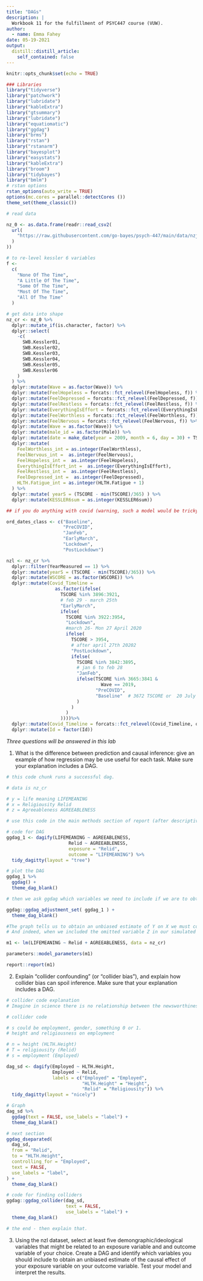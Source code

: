 ---
title: "DAGs"
description: |
  Workbook 11 for the fulfillment of PSYC447 course (VUW).
author:
  - name: Emma Fahey
date: 05-19-2021
output:
  distill::distill_article:
    self_contained: false
---

```{r setup, include=FALSE}
knitr::opts_chunk$set(echo = TRUE)
```

```{r libraries and code, include=FALSE}

### Libraries
library("tidyverse")
library("patchwork")
library("lubridate")
library("kableExtra")
library("gtsummary")
library("lubridate")
library("equatiomatic")
library("ggdag")
library("brms")
library("rstan")
library("rstanarm")
library("bayesplot")
library("easystats")
library("kableExtra")
library("broom")
library("tidybayes")
library("bmlm")
# rstan options
rstan_options(auto_write = TRUE)
options(mc.cores = parallel::detectCores ())
theme_set(theme_classic())

# read data

nz_0 <- as.data.frame(readr::read_csv2(
  url(
    "https://raw.githubusercontent.com/go-bayes/psych-447/main/data/nzj.csv"
  )
))

# to re-level kessler 6 variables
f <-
  c(
    "None Of The Time",
    "A Little Of The Time",
    "Some Of The Time",
    "Most Of The Time",
    "All Of The Time"
  )

# get data into shape
nz_cr <- nz_0 %>%
  dplyr::mutate_if(is.character, factor) %>%
  dplyr::select(
    -c(
      SWB.Kessler01,
      SWB.Kessler02,
      SWB.Kessler03,
      SWB.Kessler04,
      SWB.Kessler05,
      SWB.Kessler06
    )
  ) %>% 
  dplyr::mutate(Wave = as.factor(Wave)) %>%
  dplyr::mutate(FeelHopeless = forcats::fct_relevel(FeelHopeless, f)) %>%
  dplyr::mutate(FeelDepressed = forcats::fct_relevel(FeelDepressed, f)) %>%
  dplyr::mutate(FeelRestless = forcats::fct_relevel(FeelRestless, f)) %>%
  dplyr::mutate(EverythingIsEffort = forcats::fct_relevel(EverythingIsEffort, f)) %>%
  dplyr::mutate(FeelWorthless = forcats::fct_relevel(FeelWorthless, f)) %>%
  dplyr::mutate(FeelNervous = forcats::fct_relevel(FeelNervous, f)) %>%
  dplyr::mutate(Wave = as.factor(Wave)) %>%
  dplyr::mutate(male_id = as.factor(Male)) %>%
  dplyr::mutate(date = make_date(year = 2009, month = 6, day = 30) + TSCORE) %>%
  dplyr::mutate(
    FeelWorthless_int = as.integer(FeelWorthless),
    FeelNervous_int =  as.integer(FeelNervous),
    FeelHopeless_int =  as.integer(FeelHopeless),
    EverythingIsEffort_int =  as.integer(EverythingIsEffort),
    FeelRestless_int =  as.integer(FeelRestless),
    FeelDepressed_int =  as.integer(FeelDepressed),
    HLTH.Fatigue_int = as.integer(HLTH.Fatigue + 1)
  ) %>%
  dplyr::mutate( yearS = (TSCORE - min(TSCORE)/365) ) %>%
  dplyr::mutate(KESSLER6sum = as.integer(KESSLER6sum))

## if you do anything with covid (warning, such a model would be tricky)

ord_dates_class <- c("Baseline",
                     "PreCOVID",
                     "JanFeb",
                     "EarlyMarch",
                     "Lockdown",
                     "PostLockdown")

nzl <- nz_cr %>%
  dplyr::filter(YearMeasured == 1) %>%
  dplyr::mutate(yearS = (TSCORE - min(TSCORE)/365)) %>%
  dplyr::mutate(WSCORE = as.factor(WSCORE)) %>%
  dplyr::mutate(Covid_Timeline =
                  as.factor(ifelse(
                    TSCORE %in% 3896:3921,
                    # feb 29 - march 25th
                    "EarlyMarch",
                    ifelse(
                      TSCORE %in% 3922:3954,
                      "Lockdown",
                      #march 26- Mon 27 April 2020
                      ifelse(
                        TSCORE > 3954,
                        # after april 27th 20202
                        "PostLockdown",
                        ifelse(
                          TSCORE %in% 3842:3895,
                          # jan 6 to feb 28
                          "JanFeb",
                          ifelse(TSCORE %in% 3665:3841 &
                                   Wave == 2019,
                                 "PreCOVID",
                                 "Baseline"  # 3672 TSCORE or  20 July 2019))))))))
                          )
                        )
                      )
                    ))))%>%
  dplyr::mutate(Covid_Timeline = forcats::fct_relevel(Covid_Timeline, ord_dates_class))%>%
  dplyr::mutate(Id = factor(Id))

```

*Three questions will be answered in this lab* 

1. What is the difference between prediction and causal inference: give an example of how regression may be use useful for each task. Make sure your explanation includes a DAG.

```{r, question 1}

# this code chunk runs a successful dag. 

# data is nz_cr

# y = life meaning LIFEMEANING
# x = Religiousity Relid
# z = Agreeableness AGREEABLENESS

# use this code in the main methods section of report (after descriptive stats.)

# code for DAG 
ggdag_1 <- dagify(LIFEMEANING ~ AGREEABLENESS,
                       Relid ~ AGREEABLENESS,
                       exposure = "Relid",
                       outcome = "LIFEMEANING") %>%
  tidy_dagitty(layout = "tree")

# plot the DAG
ggdag_1 %>%
  ggdag() + 
  theme_dag_blank()

# then we ask ggdag which variables we need to include if we are to obtain an unbiased estimate of the outcome from the exposure:

ggdag::ggdag_adjustment_set( ggdag_1 ) + 
  theme_dag_blank()

#The graph tells us to obtain an unbiased estimate of Y on X we must condition on Z (agreeableness). 
# And indeed, when we included the omitted variable Z in our simulated dateset it breaks the association between X and Y:

m1 <- lm(LIFEMEANING ~ Relid + AGREEABLENESS, data = nz_cr)

parameters::model_parameters(m1)

report::report(m1)

```

2. Explain “collider confounding” (or “collider bias”), and explain how collider bias can spoil inference. Make sure that your explanation includes a DAG.

```{r, question 2}
# collider code explanation 
# Imagine in science there is no relationship between the newsworthiness (N) of science and its trustworthiness (T). Imagine further that selection (S) committees make decisions on the basis of the both newsworthiness and the trustworthiness of scientific proposals.

# collider code 

# s could be employment, gender, something 0 or 1. 
# height and religiousness on employment  

# n = height (HLTH.Height)
# T = religiousity (Relid) 
# s = employment (Employed)

dag_sd <- dagify(Employed ~ HLTH.Height,
                 Employed ~ Relid,
                 labels = c("Employed" = "Employed",
                            "HLTH.Height" = "Height",
                            "Relid" = "Religiousity")) %>%
  tidy_dagitty(layout = "nicely")

# Graph
dag_sd %>%
  ggdag(text = FALSE, use_labels = "label") + 
  theme_dag_blank()

# next section 
ggdag_dseparated(
  dag_sd,
  from = "Relid",
  to = "HLTH.Height",
  controlling_for = "Employed",
  text = FALSE,
  use_labels = "label", 
) + 
  theme_dag_blank()

# code for finding colliders
ggdag::ggdag_collider(dag_sd,
                      text = FALSE,
                      use_labels = "label") + 
  theme_dag_blank()

# the end - then explain that. 
```

3. Using the nzl dataset, select at least five demongraphic/ideological variables that might be related to an exposure variable and and outcome variable of your choice. Create a DAG and identify which variables you should include to obtain an unbiased estimate of the causal effect of your exposure variable on your outcome variable. Test your model and interpret the results.

```{r, question 3}

```

